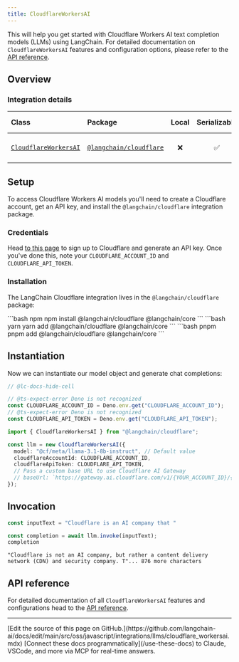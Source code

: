 ```yaml
---
title: CloudflareWorkersAI
---
```


This will help you get started with Cloudflare Workers AI text completion models (LLMs) using LangChain. For detailed documentation on `CloudflareWorkersAI` features and configuration options, please refer to the [API reference](https://api.js.langchain.com/classes/langchain_cloudflare.CloudflareWorkersAI.html).

## Overview

### Integration details

| Class | Package | Local | Serializable | PY support | Downloads | Version |
| :--- | :--- | :---: | :---: |  :---: | :---: | :---: |
| [`CloudflareWorkersAI`](https://api.js.langchain.com/classes/langchain_cloudflare.CloudflareWorkersAI.html) | [`@langchain/cloudflare`](https://npmjs.com/@langchain/cloudflare) | ❌ | ✅ | ❌ | ![NPM - Downloads](https://img.shields.io/npm/dm/@langchain/cloudflare?style=flat-square&label=%20&) | ![NPM - Version](https://img.shields.io/npm/v/@langchain/cloudflare?style=flat-square&label=%20&) |

## Setup

To access Cloudflare Workers AI models you'll need to create a Cloudflare account, get an API key, and install the `@langchain/cloudflare` integration package.

### Credentials

Head [to this page](https://developers.cloudflare.com/workers-ai/) to sign up to Cloudflare and generate an API key. Once you've done this, note your `CLOUDFLARE_ACCOUNT_ID` and `CLOUDFLARE_API_TOKEN`.

### Installation

The LangChain Cloudflare integration lives in the `@langchain/cloudflare` package:

<CodeGroup>
```bash npm
npm install @langchain/cloudflare @langchain/core
```
```bash yarn
yarn add @langchain/cloudflare @langchain/core
```
```bash pnpm
pnpm add @langchain/cloudflare @langchain/core
```
</CodeGroup>

## Instantiation

Now we can instantiate our model object and generate chat completions:

```typescript
// @lc-docs-hide-cell

// @ts-expect-error Deno is not recognized
const CLOUDFLARE_ACCOUNT_ID = Deno.env.get("CLOUDFLARE_ACCOUNT_ID");
// @ts-expect-error Deno is not recognized
const CLOUDFLARE_API_TOKEN = Deno.env.get("CLOUDFLARE_API_TOKEN");
```

```typescript
import { CloudflareWorkersAI } from "@langchain/cloudflare";

const llm = new CloudflareWorkersAI({
  model: "@cf/meta/llama-3.1-8b-instruct", // Default value
  cloudflareAccountId: CLOUDFLARE_ACCOUNT_ID,
  cloudflareApiToken: CLOUDFLARE_API_TOKEN,
  // Pass a custom base URL to use Cloudflare AI Gateway
  // baseUrl: `https://gateway.ai.cloudflare.com/v1/{YOUR_ACCOUNT_ID}/{GATEWAY_NAME}/workers-ai/`,
});
```

## Invocation

```typescript
const inputText = "Cloudflare is an AI company that "

const completion = await llm.invoke(inputText);
completion
```

```output
"Cloudflare is not an AI company, but rather a content delivery network (CDN) and security company. T"... 876 more characters
```

## API reference

For detailed documentation of all `CloudflareWorkersAI` features and configurations head to the [API reference](https://api.js.langchain.com/classes/langchain_cloudflare.CloudflareWorkersAI.html).

---

<Callout icon="pen-to-square" iconType="regular">
    [Edit the source of this page on GitHub.](https://github.com/langchain-ai/docs/edit/main/src/oss/javascript/integrations/llms/cloudflare_workersai.mdx)
</Callout>
<Tip icon="terminal" iconType="regular">
    [Connect these docs programmatically](/use-these-docs) to Claude, VSCode, and more via MCP for    real-time answers.
</Tip>
